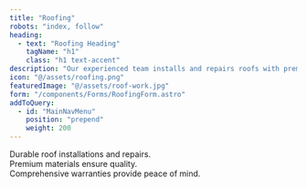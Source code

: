 ```yaml
---
title: "Roofing"
robots: "index, follow"
heading: 
  - text: "Roofing Heading"
    tagName: "h1"
    class: "h1 text-accent"
description: "Our experienced team installs and repairs roofs with premium materials—impact-resistant shingles, galvanized flashing, and quality underlayment—to deliver lasting protection, all backed by a 50-year warranty."
icon: "@/assets/roofing.png"
featuredImage: "@/assets/roof-work.jpg"
form: "/components/Forms/RoofingForm.astro"
addToQuery:
  - id: "MainNavMenu"
    position: "prepend"
    weight: 200
---
```

Durable roof installations and repairs.  
Premium materials ensure quality.  
Comprehensive warranties provide peace of mind.  
